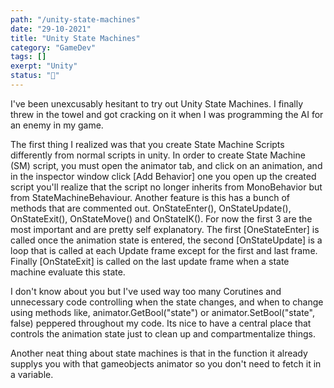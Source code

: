 ```yaml
---
path: "/unity-state-machines"
date: "29-10-2021"
title: "Unity State Machines"
category: "GameDev"
tags: []
exerpt: "Unity"
status: "🌱"
---
```


I've been unexcusably hesitant to try out Unity State Machines. I finally threw in the towel
and got cracking on it when I was programming the AI for an enemy in my game.

The first thing I realized was that you create State Machine Scripts differently from normal scripts
in unity. In order to create State Machine (SM) script, you must open the animator tab, and click on 
an animation, and in the inspector window click [Add Behavior] one you open up the created script
you'll realize that the script no longer inherits from MonoBehavior but from StateMachineBehaviour. 
Another feature is this has a bunch of methods that are commented out. OnStateEnter(), 
OnStateUpdate(), OnStateExit(), OnStateMove() and OnStateIK().
For now the first 3 are the most important and are pretty self explanatory. 
The first [OneStateEnter] is called once the animation state is entered, the second [OnStateUpdate] is a loop that is 
called at each Update frame except for the first and last frame. Finally [OnStateExit] is called on the last update frame when a state machine evaluate this state.

I don't know about you but I've used way too many Corutines and unnecessary code controlling when the state changes, and when to change using methods like,
animator.GetBool("state") or animator.SetBool("state", false) peppered throughout my code. Its nice to have a central place that controls the animation state just
to clean up and compartmentalize things. 

Another neat thing about state machines is that in the function it already supplys you with that gameobjects animator so you don't need to fetch it in a variable. 

